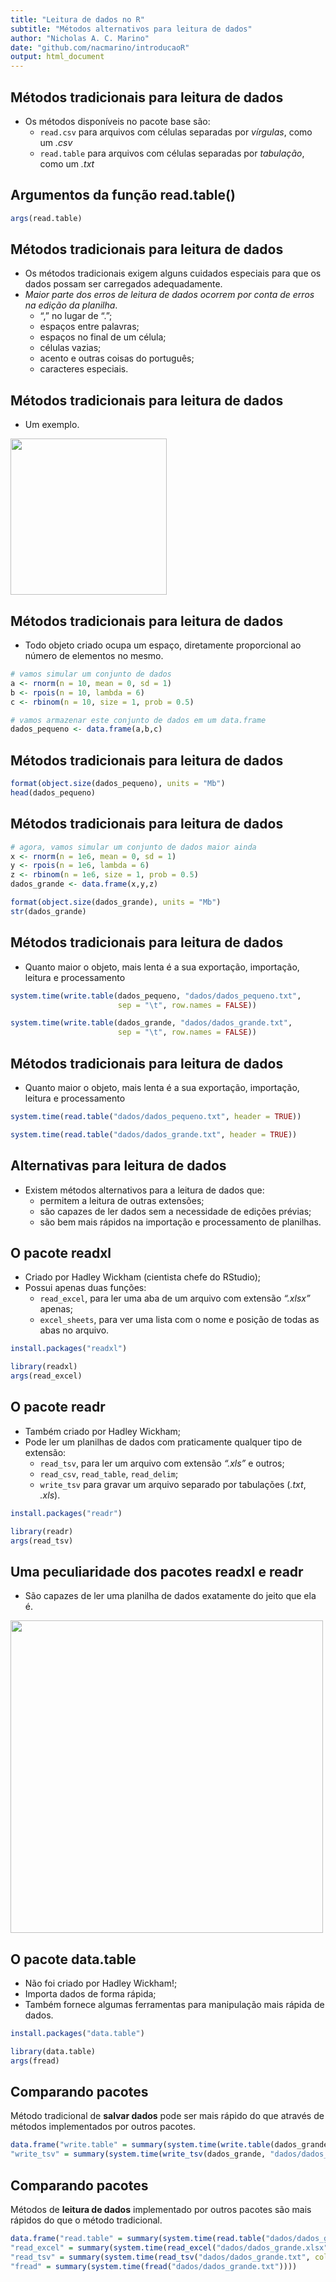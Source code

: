 ---
title: "Leitura de dados no R"
subtitle: "Métodos alternativos para leitura de dados"
author: "Nicholas A. C. Marino"
date: "github.com/nacmarino/introducaoR"
output: html_document
---

## Métodos tradicionais para leitura de dados {.smaller}

* Os métodos disponíveis no pacote base são:  
    + `read.csv` para arquivos com células separadas por _vírgulas_, como um _.csv_  
    + `read.table` para arquivos com células separadas por _tabulação_, como um _.txt_  



## Argumentos da função read.table() {.smaller}

```{r}
args(read.table)
```



## Métodos tradicionais para leitura de dados {.smaller}

* Os métodos tradicionais exigem alguns cuidados especiais para que os dados possam ser carregados adequadamente. 
* _Maior parte dos erros de leitura de dados ocorrem por conta de erros na edição da planilha_.  
    + "," no lugar de ".";  
    + espaços entre palavras;  
    + espaços no final de um célula;  
    + células vazias;  
    + acento e outras coisas do português;  
    + caracteres especiais.  



## Métodos tradicionais para leitura de dados  

* Um exemplo.  

<img src="figures/exemplo.png" height="250px"></img>



## Métodos tradicionais para leitura de dados  {.smaller}

* Todo objeto criado ocupa um espaço, diretamente proporcional ao número de elementos no mesmo.   

```{r}
# vamos simular um conjunto de dados
a <- rnorm(n = 10, mean = 0, sd = 1)
b <- rpois(n = 10, lambda = 6)
c <- rbinom(n = 10, size = 1, prob = 0.5)
```

```{r}
# vamos armazenar este conjunto de dados em um data.frame
dados_pequeno <- data.frame(a,b,c)
```



## Métodos tradicionais para leitura de dados  

```{r}
format(object.size(dados_pequeno), units = "Mb")
head(dados_pequeno)
```



## Métodos tradicionais para leitura de dados  {.smaller}

```{r}
# agora, vamos simular um conjunto de dados maior ainda
x <- rnorm(n = 1e6, mean = 0, sd = 1)
y <- rpois(n = 1e6, lambda = 6)
z <- rbinom(n = 1e6, size = 1, prob = 0.5)
dados_grande <- data.frame(x,y,z)
```

```{r}
format(object.size(dados_grande), units = "Mb")
str(dados_grande)
```



## Métodos tradicionais para leitura de dados {.smaller}

* Quanto maior o objeto, mais lenta é a sua exportação, importação, leitura e processamento  

```{r}
system.time(write.table(dados_pequeno, "dados/dados_pequeno.txt", 
                        sep = "\t", row.names = FALSE))
```

```{r}
system.time(write.table(dados_grande, "dados/dados_grande.txt", 
                        sep = "\t", row.names = FALSE))
```



## Métodos tradicionais para leitura de dados {.smaller}

* Quanto maior o objeto, mais lenta é a sua exportação, importação, leitura e processamento  

```{r}
system.time(read.table("dados/dados_pequeno.txt", header = TRUE))
```

```{r}
system.time(read.table("dados/dados_grande.txt", header = TRUE))
```



## Alternativas para leitura de dados {.smaller}

* Existem métodos alternativos para a leitura de dados que:  
    + permitem a leitura de outras extensões;  
    + são capazes de ler dados sem a necessidade de edições prévias;
    + são bem mais rápidos na importação e processamento de planilhas.
    


## O pacote readxl {.smaller}

* Criado por Hadley Wickham (cientista chefe do RStudio);  
* Possui apenas duas funções:
    + `read_excel`, para ler uma aba de um arquivo com extensão *".xlsx"* apenas;
    + `excel_sheets`, para ver uma lista com o nome e posição de todas as abas no arquivo.

```{r eval=FALSE}
install.packages("readxl")
```

```{r}
library(readxl)
args(read_excel)
```

## O pacote readr {.smaller}

* Também criado por Hadley Wickham;  
* Pode ler um planilhas de dados com praticamente qualquer tipo de extensão:
    + `read_tsv`, para ler um arquivo com extensão *".xls"* e outros;  
    + `read_csv`, `read_table`, `read_delim`;  
    + `write_tsv` para gravar um arquivo separado por tabulações (*.txt*, *.xls*).  
    
```{r eval=FALSE}
install.packages("readr")
```

```{r message=FALSE, warning=FALSE}
library(readr)
args(read_tsv)
```


## Uma peculiaridade dos pacotes readxl e readr {.smaller}

* São capazes de ler uma planilha de dados exatamente do jeito que ela é.  

<img src="figures/output_readrxl.png" width="500px"></img>


## O pacote data.table {.smaller}

* Não foi criado por Hadley Wickham!;    
* Importa dados de forma rápida;  
* Também fornece algumas ferramentas para manipulação mais rápida de dados.

```{r eval=FALSE}
install.packages("data.table")
```

```{r message=FALSE, warning=FALSE}
library(data.table)
args(fread)
```



## Comparando pacotes {.smaller}

Método tradicional de **salvar dados** pode ser mais rápido do que através de métodos implementados por outros pacotes.

```{r echo = FALSE}
data.frame("write.table" = summary(system.time(write.table(dados_grande, "dados/dados_grande.txt", sep = "\t", row.names = FALSE))),
"write_tsv" = summary(system.time(write_tsv(dados_grande, "dados/dados_grande.txt", col_names = TRUE))))
```


## Comparando pacotes {.smaller}

Métodos de **leitura de dados** implementado por outros pacotes são mais rápidos do que o método tradicional. 

```{r echo = FALSE, message=FALSE, warning=FALSE,error=FALSE}
data.frame("read.table" = summary(system.time(read.table("dados/dados_grande.txt", header = TRUE))),
"read_excel" = summary(system.time(read_excel("dados/dados_grande.xlsx", col_names = TRUE))),
"read_tsv" = summary(system.time(read_tsv("dados/dados_grande.txt", col_names = TRUE))),
"fread" = summary(system.time(fread("dados/dados_grande.txt"))))
```